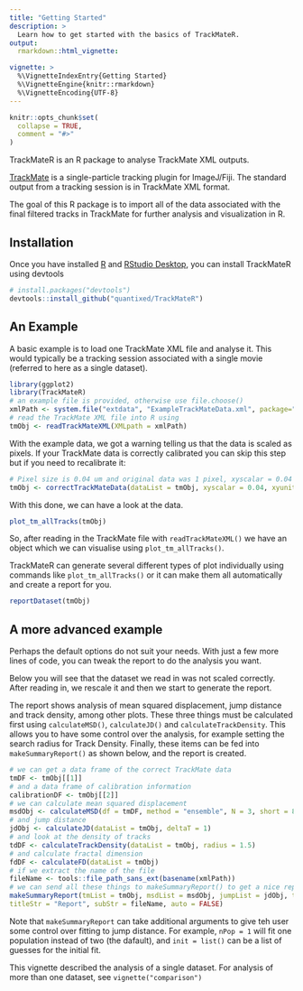 ```yaml
---
title: "Getting Started"
description: >
  Learn how to get started with the basics of TrackMateR.
output:
  rmarkdown::html_vignette:

vignette: >
  %\VignetteIndexEntry{Getting Started}
  %\VignetteEngine{knitr::rmarkdown}
  %\VignetteEncoding{UTF-8}
---
```


```r
knitr::opts_chunk$set(
  collapse = TRUE,
  comment = "#>"
)
```


TrackMateR is an R package to analyse TrackMate XML outputs.

[TrackMate](https://imagej.net/plugins/trackmate/) is a single-particle tracking plugin for ImageJ/Fiji.
The standard output from a tracking session is in TrackMate XML format.

The goal of this R package is to import all of the data associated with the final filtered tracks in TrackMate for further analysis and visualization in R.

## Installation

Once you have installed [R](https://cran.rstudio.com) and [RStudio Desktop](https://www.rstudio.com/products/rstudio/download/), you can install TrackMateR using devtools

```r
# install.packages("devtools")
devtools::install_github("quantixed/TrackMateR")
```

## An Example

A basic example is to load one TrackMate XML file and analyse it.
This would typically be a tracking session associated with a single movie (referred to here as a single dataset).

```r
library(ggplot2)
library(TrackMateR)
# an example file is provided, otherwise use file.choose()
xmlPath <- system.file("extdata", "ExampleTrackMateData.xml", package="TrackMateR")
# read the TrackMate XML file into R using
tmObj <- readTrackMateXML(XMLpath = xmlPath)
```

With the example data, we got a warning telling us that the data is scaled as pixels.
If your TrackMate data is correctly calibrated you can skip this step but if you need to recalibrate it:

```r
# Pixel size is 0.04 um and original data was 1 pixel, xyscalar = 0.04
tmObj <- correctTrackMateData(dataList = tmObj, xyscalar = 0.04, xyunit = "um")
```

With this done, we can have a look at the data.

```r
plot_tm_allTracks(tmObj)
```

So, after reading in the TrackMate file with `readTrackMateXML()` we have an object which we can visualise using `plot_tm_allTracks()`.

TrackMateR can generate several different types of plot individually using commands like `plot_tm_allTracks()` or it can make them all automatically and create a report for you.

```r
reportDataset(tmObj)
```

## A more advanced example

Perhaps the default options do not suit your needs.
With just a few more lines of code, you can tweak the report to do the analysis you want.

Below you will see that the dataset we read in was not scaled correctly.
After reading in, we rescale it and then we start to generate the report.

The report shows analysis of mean squared displacement, jump distance and track density, among other plots.
These three things must be calculated first using `calculateMSD()`, `calculateJD()` and `calculateTrackDensity`.
This allows you to have some control over the analysis, for example setting the search radius for Track Density.
Finally, these items can be fed into `makeSummaryReport()` as shown below, and the report is created.


```r
# we can get a data frame of the correct TrackMate data 
tmDF <- tmObj[[1]]
# and a data frame of calibration information
calibrationDF <- tmObj[[2]]
# we can calculate mean squared displacement
msdObj <- calculateMSD(df = tmDF, method = "ensemble", N = 3, short = 8)
# and jump distance
jdObj <- calculateJD(dataList = tmObj, deltaT = 1)
# and look at the density of tracks
tdDF <- calculateTrackDensity(dataList = tmObj, radius = 1.5)
# and calculate fractal dimension
fdDF <- calculateFD(dataList = tmObj)
# if we extract the name of the file
fileName <- tools::file_path_sans_ext(basename(xmlPath))
# we can send all these things to makeSummaryReport() to get a nice report of our dataset
makeSummaryReport(tmList = tmObj, msdList = msdObj, jumpList = jdObj, tddf = tdDF, fddf = fdDF,
titleStr = "Report", subStr = fileName, auto = FALSE)
```

Note that `makeSummaryReport` can take additional arguments to give teh user some control over fitting to jump distance.
For example, `nPop = 1` will fit one population instead of two (the dafault), and `init = list()` can be a list of guesses for the initial fit.

This vignette described the analysis of a single dataset.
For analysis of more than one dataset, see `vignette("comparison")`
